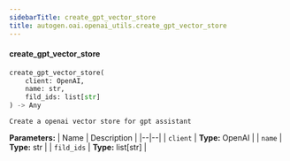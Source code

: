 ```yaml
---
sidebarTitle: create_gpt_vector_store
title: autogen.oai.openai_utils.create_gpt_vector_store
---
```


<code class="doc-symbol doc-symbol-heading doc-symbol-function"></code>
#### create_gpt_vector_store

```python
create_gpt_vector_store(
    client: OpenAI,
    name: str,
    fild_ids: list[str]
) -> Any
```

    Create a openai vector store for gpt assistant

<b>Parameters:</b>
| Name | Description |
|--|--|
| `client` | **Type:** OpenAI |
| `name` | **Type:** str |
| `fild_ids` | **Type:** list[str] |

<br />